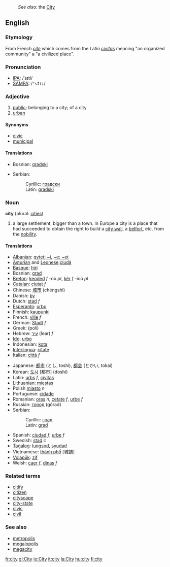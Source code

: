 :''See also:'' the [[City]]
==English==

===Etymology===
From French ''[[cité]]'' which comes from the Latin ''[[civitas]]'' meaning "an organized community" a "a civilized place".

===Pronunciation===
*[[w:IPA|IPA]]: /ˈsɪti/
*[[w:SAMPA|SAMPA]]: /<tt>"sIti</tt>/

===Adjective===
#[[public]]; belonging to a city; of a city
#[[urban]]

====Synonyms====
*[[civic]]
*[[municipal]]

====Translations====
{{top}}
*Bosnian: [[gradski]] {{m}}
{{mid}}
*Serbian:
*:Cyrillic: [[градски]] {{m}}
*:Latin: [[gradski#Serbian|gradski]] {{m}}
{{bottom}}

===Noun===
'''city''' (plural: [[cities]])

#a large settlement, bigger than a town. In Europe a city is a place that had succeeded to obtain the right to build a [[city wall]], a [[belfort]], etc. from the [[nobility]].

====Translations====
{{top}}
*[[Albanian]]: [[qytet; ~i]], [[~e; ~et]]
*[[Asturian]] and [[Leonese]]:[[ciudá]]
*[[Basque]]: [[hiri]]
*Bosnian: [[grad#Bosnian|grad]] {{m}}
*[[Breton]]: [[keoded]] ''f'' -où ''pl'', [[kêr]] ''f'' -ioù ''pl''
*[[Catalan]]: [[ciutat]] ''f''
*Chinese: [[城市]] (chéngshì)
*Danish: [[by]]
*Dutch: [[stad]] ''f'' 
*[[Esperanto]]: [[urbo]]
*Finnish: [[kaupunki]]
*French: [[ville]] ''f''
*German: [[Stadt]] ''f''
*Greek: (poli)
*Hebrew: [[עיר]] (Iear) ''f''
*[[Ido]]: [[urbo]]
*Indonesian: [[kota]]
*[[Interlingua]]: [[citate]]
*Italian: [[città]] ''f''
{{mid}}
*Japanese: [[都市]] (とし, toshi), [[都会]] (とかい, tokai)
*Korean: [[도시]] [都市] (doshi)
*Latin: [[urbs]] ''f'', [[civitas]]
*Lithuanian: [[miestas]]
*Polish [[miasto]] ''n''
*Portuguese: [[cidade]]
*Romanian: [[oraş]] ''n'', [[cetate]] ''f'', [[urbe]] ''f''
*Russian: [[город]] (górad)
*Serbian:
*:Cyrillic: [[град#Serbian|град]] {{m}}
*:Latin: [[grad#Serbian|grad]] {{m}}
*Spanish: [[ciudad]] ''f'', [[urbe]] ''f''
*Swedish: [[stad]] ''c''
*[[Tagalog]]: [[lungsod]], [[syudad]]
*Vietnamese: [[thành phố]] [城舗]
*[[Volapük]]: [[zif]]
*Welsh: [[caer]] ''f'', [[dinas]] ''f''
{{bottom}}

===Related terms===
*[[citify]]
*[[citizen]]
*[[cityscape]]
*[[city-state]]
*[[civic]]
*[[civil]]

===See also===
*[[metropolis]]
*[[megalopolis]]
*[[megacity]]

[[fr:city]]
[[gl:City]]
[[io:City]]
[[it:city]]
[[la:City]]
[[hu:city]]
[[fi:city]]